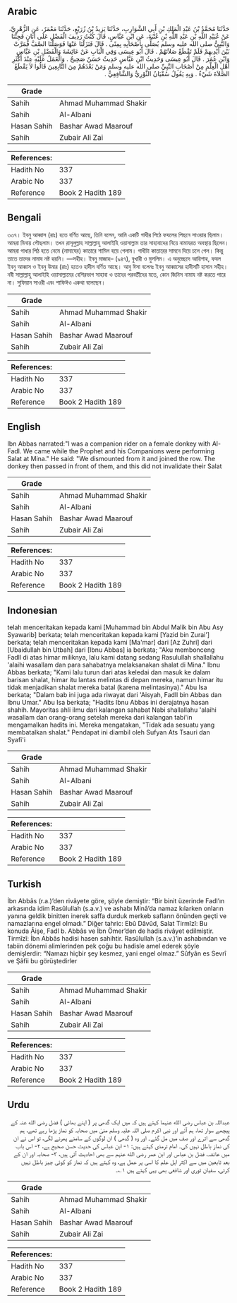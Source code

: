 ## Arabic


<div dir="rtl" lang="ar" style={{fontSize:'larger',backgroundColor:'#f8f9fa',padding:20}}>
حَدَّثَنَا مُحَمَّدُ بْنُ عَبْدِ الْمَلِكِ بْنِ أَبِي الشَّوَارِبِ، حَدَّثَنَا يَزِيدُ بْنُ زُرَيْعٍ، حَدَّثَنَا مَعْمَرٌ، عَنِ الزُّهْرِيِّ، عَنْ عُبَيْدِ اللَّهِ بْنِ عَبْدِ اللَّهِ بْنِ عُتْبَةَ، عَنِ ابْنِ عَبَّاسٍ، قَالَ كُنْتُ رَدِيفَ الْفَضْلِ عَلَى أَتَانٍ فَجِئْنَا وَالنَّبِيُّ صلى الله عليه وسلم يُصَلِّي بِأَصْحَابِهِ بِمِنًى ‏.‏ قَالَ فَنَزَلْنَا عَنْهَا فَوَصَلْنَا الصَّفَّ فَمَرَّتْ بَيْنَ أَيْدِيهِمْ فَلَمْ تَقْطَعْ صَلاَتَهُمْ ‏.‏ قَالَ أَبُو عِيسَى وَفِي الْبَابِ عَنْ عَائِشَةَ وَالْفَضْلِ بْنِ عَبَّاسٍ وَابْنِ عُمَرَ ‏.‏ قَالَ أَبُو عِيسَى وَحَدِيثُ ابْنِ عَبَّاسٍ حَدِيثٌ حَسَنٌ صَحِيحٌ ‏.‏ وَالْعَمَلُ عَلَيْهِ عِنْدَ أَكْثَرِ أَهْلِ الْعِلْمِ مِنْ أَصْحَابِ النَّبِيِّ صلى الله عليه وسلم وَمَنْ بَعْدَهُمْ مِنَ التَّابِعِينَ قَالُوا لاَ يَقْطَعُ الصَّلاَةَ شَيْءٌ ‏.‏ وَبِهِ يَقُولُ سُفْيَانُ الثَّوْرِيُّ وَالشَّافِعِيُّ ‏.‏
</div>
<div style={{backgroundColor:'#f8f9fa',padding:20, marginBottom: 10}}><table> <thead> <tr> <th>Grade</th> <th></th> </tr> </thead> <tbody> <tr><td>Sahih</td><td>Ahmad Muhammad Shakir</td></tr><tr><td>Sahih</td><td>Al-Albani</td></tr><tr><td>Hasan Sahih</td><td>Bashar Awad Maarouf</td></tr><tr><td>Sahih</td><td>Zubair Ali Zai</td></tr></tbody></table><table> <thead> <tr> <th>References:</th> <th></th> </tr> </thead> <tbody><tr><td>Hadith No</td><td>337</td></tr><tr><td>Arabic No</td><td>337</td></tr><tr><td>Reference</td><td>Book 2 Hadith 189</td></tr></tbody></table></div>

## Bengali


<div dir="ltr" lang="bn" style={{fontSize:'larger',backgroundColor:'#f8f9fa',padding:20}}>
৩৩৭। ইবনু আব্বাস (রাঃ) হতে বর্ণিত আছে, তিনি বলেন, আমি একটি গাধীর পিঠে ফযলের পিছনে সাওয়ার ছিলাম। আমরা মিনায় পৌছলাম। তখন রাসূলুল্লাহ সাল্লাল্লাহু আলাইহি ওয়াসাল্লাম তার সাহাবাদের নিয়ে নামাযরত অবস্থায় ছিলেন। আমরা গাধার পিঠ হতে নেমে (নামাযের) কাতারে শামিল হয়ে গেলাম। গাধীটা কাতারের সামনে দিয়ে চলে গেল। কিন্তু তাতে তাদের নামায নষ্ট হয়নি। —সহীহ। ইবনু মাজাহ– (৯৪৭), বুখারী ও মুসলিম। এ অনুচ্ছেদে আয়িশাহ, ফযল ইবনু আব্বাস ও ইবনু উমার (রাঃ) হতেও হাদীস বর্ণিত আছে। আবু ঈসা বলেনঃ ইবনু আব্বাসের হাদীসটি হাসান সহীহ। নবী সাল্লাল্লাহু আলাইহি ওয়াসাল্লামের বেশিরভাগ সাহাবা ও তাদের পরবর্তীদের মতে, কোন জিনিস নামায নষ্ট করতে পারে না। সুফিয়ান সাওরী এবং শাফিঈও একথা বলেছেন।
</div>
<div style={{backgroundColor:'#f8f9fa',padding:20, marginBottom: 10}}><table> <thead> <tr> <th>Grade</th> <th></th> </tr> </thead> <tbody> <tr><td>Sahih</td><td>Ahmad Muhammad Shakir</td></tr><tr><td>Sahih</td><td>Al-Albani</td></tr><tr><td>Hasan Sahih</td><td>Bashar Awad Maarouf</td></tr><tr><td>Sahih</td><td>Zubair Ali Zai</td></tr></tbody></table><table> <thead> <tr> <th>References:</th> <th></th> </tr> </thead> <tbody><tr><td>Hadith No</td><td>337</td></tr><tr><td>Arabic No</td><td>337</td></tr><tr><td>Reference</td><td>Book 2 Hadith 189</td></tr></tbody></table></div>

## English


<div dir="ltr" lang="en" style={{fontSize:'larger',backgroundColor:'#f8f9fa',padding:20}}>
Ibn Abbas narrated:"I was a companion rider on a female donkey with Al-Fadl. We came while the Prophet and his Companions were performing Salat at Mina." He said: "We dismounted from it and joined the row. The donkey then passed in front of them, and this did not invalidate their Salat
</div>
<div style={{backgroundColor:'#f8f9fa',padding:20, marginBottom: 10}}><table> <thead> <tr> <th>Grade</th> <th></th> </tr> </thead> <tbody> <tr><td>Sahih</td><td>Ahmad Muhammad Shakir</td></tr><tr><td>Sahih</td><td>Al-Albani</td></tr><tr><td>Hasan Sahih</td><td>Bashar Awad Maarouf</td></tr><tr><td>Sahih</td><td>Zubair Ali Zai</td></tr></tbody></table><table> <thead> <tr> <th>References:</th> <th></th> </tr> </thead> <tbody><tr><td>Hadith No</td><td>337</td></tr><tr><td>Arabic No</td><td>337</td></tr><tr><td>Reference</td><td>Book 2 Hadith 189</td></tr></tbody></table></div>

## Indonesian


<div dir="ltr" lang="id" style={{fontSize:'larger',backgroundColor:'#f8f9fa',padding:20}}>
telah menceritakan kepada kami [Muhammad bin Abdul Malik bin Abu Asy Syawarib] berkata; telah menceritakan kepada kami [Yazid bin Zurai'] berkata; telah menceritakan kepada kami [Ma'mar] dari [Az Zuhri] dari [Ubaidullah bin Utbah] dari [Ibnu Abbas] ia berkata; "Aku membonceng Fadll di atas himar miliknya, lalu kami datang sedang Rasulullah shallallahu 'alaihi wasallam dan para sahabatnya melaksanakan shalat di Mina." Ibnu Abbas berkata; "Kami lalu turun dari atas keledai dan masuk ke dalam barisan shalat, himar itu lantas melintas di depan mereka, namun himar itu tidak menjadikan shalat mereka batal (karena melintasinya)." Abu Isa berkata; "Dalam bab ini juga ada riwayat dari 'Aisyah, Fadll bin Abbas dan Ibnu Umar." Abu Isa berkata; "Hadits Ibnu Abbas ini derajatnya hasan shahih. Mayoritas ahli ilmu dari kalangan sahabat Nabi shallallahu 'alaihi wasallam dan orang-orang setelah mereka dari kalangan tabi'in mengamalkan hadits ini. Mereka mengatakan, "Tidak ada sesuatu yang membatalkan shalat." Pendapat ini diambil oleh Sufyan Ats Tsauri dan Syafi'i
</div>
<div style={{backgroundColor:'#f8f9fa',padding:20, marginBottom: 10}}><table> <thead> <tr> <th>Grade</th> <th></th> </tr> </thead> <tbody> <tr><td>Sahih</td><td>Ahmad Muhammad Shakir</td></tr><tr><td>Sahih</td><td>Al-Albani</td></tr><tr><td>Hasan Sahih</td><td>Bashar Awad Maarouf</td></tr><tr><td>Sahih</td><td>Zubair Ali Zai</td></tr></tbody></table><table> <thead> <tr> <th>References:</th> <th></th> </tr> </thead> <tbody><tr><td>Hadith No</td><td>337</td></tr><tr><td>Arabic No</td><td>337</td></tr><tr><td>Reference</td><td>Book 2 Hadith 189</td></tr></tbody></table></div>

## Turkish


<div dir="ltr" lang="tr" style={{fontSize:'larger',backgroundColor:'#f8f9fa',padding:20}}>
İbn Abbâs (r.a.)’den rivâyete göre, şöyle demiştir: “Bir binit üzerinde Fadl’ın arkasında idim Rasûlullah (s.a.v.) ve ashabı Minâ’da namaz kılarken onların yanına geldik binitten inerek saffa durduk merkeb safların önünden geçti ve namazlarına engel olmadı.” Diğer tahric: Ebû Dâvûd, Salat Tirmîzî: Bu konuda Âişe, Fadl b. Abbâs ve İbn Ömer’den de hadis rivâyet edilmiştir. Tirmîzî: İbn Abbâs hadisi hasen sahihtir. Rasûlullah (s.a.v.)’in ashabından ve tabiin dönemi alimlerinden pek çoğu bu hadisle amel ederek şöyle demişlerdir: “Namazı hiçbir şey kesmez, yani engel olmaz.” Sûfyân es Sevrî ve Şâfii bu görüştedirler
</div>
<div style={{backgroundColor:'#f8f9fa',padding:20, marginBottom: 10}}><table> <thead> <tr> <th>Grade</th> <th></th> </tr> </thead> <tbody> <tr><td>Sahih</td><td>Ahmad Muhammad Shakir</td></tr><tr><td>Sahih</td><td>Al-Albani</td></tr><tr><td>Hasan Sahih</td><td>Bashar Awad Maarouf</td></tr><tr><td>Sahih</td><td>Zubair Ali Zai</td></tr></tbody></table><table> <thead> <tr> <th>References:</th> <th></th> </tr> </thead> <tbody><tr><td>Hadith No</td><td>337</td></tr><tr><td>Arabic No</td><td>337</td></tr><tr><td>Reference</td><td>Book 2 Hadith 189</td></tr></tbody></table></div>

## Urdu


<div dir="rtl" lang="ur" style={{fontSize:'larger',backgroundColor:'#f8f9fa',padding:20}}>
عبداللہ بن عباس رضی الله عنہما کہتے ہیں کہ میں ایک گدھی پر ( اپنے بھائی ) فضل رضی الله عنہ کے پیچھے سوار تھا، ہم آئے اور نبی اکرم صلی اللہ علیہ وسلم منیٰ میں صحابہ کو نماز پڑھا رہے تھے، ہم گدھی سے اترے اور صف میں مل گئے۔ اور وہ ( گدھی ) ان لوگوں کے سامنے پھرنے لگی، تو اس نے ان کی نماز باطل نہیں کی۔ امام ترمذی کہتے ہیں: ۱- ابن عباس کی حدیث حسن صحیح ہے، ۲- اس باب میں عائشہ، فضل بن عباس اور ابن عمر رضی الله عنہم سے بھی احادیث آئی ہیں، ۳- صحابہ اور ان کے بعد تابعین میں سے اکثر اہل علم کا اسی پر عمل ہے، وہ کہتے ہیں کہ نماز کو کوئی چیز باطل نہیں کرتی، سفیان ثوری اور شافعی بھی یہی کہتے ہیں ۱؎۔
</div>
<div style={{backgroundColor:'#f8f9fa',padding:20, marginBottom: 10}}><table> <thead> <tr> <th>Grade</th> <th></th> </tr> </thead> <tbody> <tr><td>Sahih</td><td>Ahmad Muhammad Shakir</td></tr><tr><td>Sahih</td><td>Al-Albani</td></tr><tr><td>Hasan Sahih</td><td>Bashar Awad Maarouf</td></tr><tr><td>Sahih</td><td>Zubair Ali Zai</td></tr></tbody></table><table> <thead> <tr> <th>References:</th> <th></th> </tr> </thead> <tbody><tr><td>Hadith No</td><td>337</td></tr><tr><td>Arabic No</td><td>337</td></tr><tr><td>Reference</td><td>Book 2 Hadith 189</td></tr></tbody></table></div>